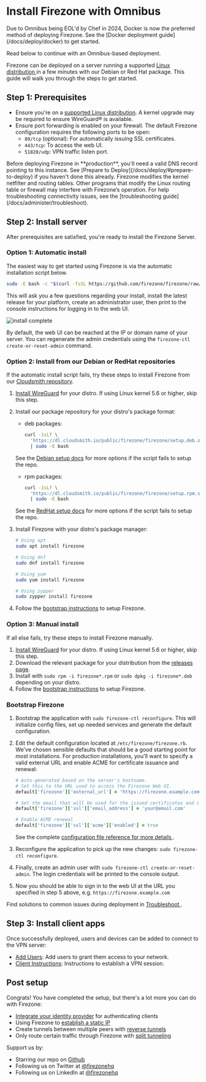 
# Install Firezone with Omnibus

<Alert color="warning">
Due to Omnibus being EOL'd by Chef in 2024, Docker is now the
preferred method of deploying Firezone. See the
[Docker deployment guide](/docs/deploy/docker) to get started.

Read below to continue with an Omnibus-based deployment.

</Alert>

Firezone can be deployed on a server running a supported
[Linux distribution ](supported-platforms) in a few minutes with our Debian or
Red Hat package. This guide will walk you through the steps to get started.

## Step 1: Prerequisites

- Ensure you're on a [supported Linux distribution](supported-platforms). A
  kernel upgrade may be required to ensure WireGuard® is available.
- Ensure port forwarding is enabled on your firewall. The default Firezone
  configuration requires the following ports to be open:
  - `80/tcp` (optional): For automatically issuing SSL certificates.
  - `443/tcp`: To access the web UI.
  - `51820/udp`: VPN traffic listen port.

<Alert color="warning">
  Before deploying Firezone in **production**, you'll need a valid DNS record
  pointing to this instance. See [Prepare to
  Deploy](/docs/deploy/#prepare-to-deploy) if you haven't done this already.
</Alert>

<Alert color="info">
  Firezone modifies the kernel netfilter and routing tables. Other programs that
  modify the Linux routing table or firewall may interfere with Firezone’s
  operation. For help troubleshooting connectivity issues, see the
  [troubleshooting guide](/docs/administer/troubleshoot).
</Alert>

## Step 2: Install server

After prerequisites are satisfied, you're ready to install the Firezone Server.

### Option 1: Automatic install

The easiest way to get started using Firezone is via the automatic installation
script below.

```bash
sudo -E bash -c "$(curl -fsSL https://github.com/firezone/firezone/raw/master/scripts/omnibus_install.sh)"
```

This will ask you a few questions regarding your install, install the latest
release for your platform, create an administrator user, then print to the
console instructions for logging in to the web UI.

![install complete](https://user-images.githubusercontent.com/52545545/171948328-4771552f-e5dd-4c30-8c0b-baac80b6e7b1.png)

By default, the web UI can be reached at the IP or domain name of your server.
You can regenerate the admin credentials using the
`firezone-ctl create-or-reset-admin` command.

### Option 2: Install from our Debian or RedHat repositories

If the automatic install script fails, try these steps to install Firezone from
our [Cloudsmith repository](https://cloudsmith.io/~firezone/repos/firezone).

1. [Install WireGuard](https://www.wireguard.com/install) for your distro. If
   using Linux kernel 5.6 or higher, skip this step.

1. Install our package repository for your distro's package format:

   - deb packages:

     ```bash
     curl -1sLf \
       'https://dl.cloudsmith.io/public/firezone/firezone/setup.deb.sh' \
       | sudo -E bash
     ```

   See the
   [Debian setup docs](https://cloudsmith.io/~firezone/repos/firezone/setup/#formats-deb)
   for more options if the script fails to setup the repo.

   - rpm packages:

     ```bash
     curl -1sLf \
       'https://dl.cloudsmith.io/public/firezone/firezone/setup.rpm.sh' \
       | sudo -E bash
     ```

   See the
   [RedHat setup docs](https://cloudsmith.io/~firezone/repos/firezone/setup/#formats-rpm)
   for more options if the script fails to setup the repo.

1. Install Firezone with your distro's package manager:

   ```bash
   # Using apt
   sudo apt install firezone

   # Using dnf
   sudo dnf install firezone

   # Using yum
   sudo yum install firezone

   # Using zypper
   sudo zypper install firezone
   ```

1. Follow the [bootstrap instructions](#bootstrap-firezone) to setup Firezone.

### Option 3: Manual install

If all else fails, try these steps to install Firezone manually.

1. [Install WireGuard](https://www.wireguard.com/install) for your distro. If
   using Linux kernel 5.6 or higher, skip this step.
1. Download the relevant package for your distribution from the
   [releases page](https://github.com/firezone/firezone/releases).
1. Install with `sudo rpm -i firezone*.rpm` or `sudo dpkg -i firezone*.deb`
   depending on your distro.
1. Follow the [bootstrap instructions](#bootstrap-firezone) to setup Firezone.

### Bootstrap Firezone

1. Bootstrap the application with `sudo firezone-ctl reconfigure`. This will
   initialize config files, set up needed services and generate the default
   configuration.
1. Edit the default configuration located at `/etc/firezone/firezone.rb`. We've
   chosen sensible defaults that should be a good starting point for most
   installations. For production installations, you'll want to specify a valid
   external URL and enable ACME for certificate issuance and renewal:

   ```ruby
   # Auto-generated based on the server's hostname.
   # Set this to the URL used to access the Firezone Web UI.
   default['firezone']['external_url'] = 'https://firezone.example.com'

   # Set the email that will be used for the issued certificates and certifications.
   default['firezone']['ssl']['email_address'] = 'your@email.com'

   # Enable ACME renewal
   default['firezone']['ssl']['acme']['enabled'] = true
   ```

   See the complete
   [configuration file reference for more details ](/docs/reference/configuration-file).

1. Reconfigure the application to pick up the new changes:
   `sudo firezone-ctl reconfigure`.
1. Finally, create an admin user with `sudo firezone-ctl create-or-reset-admin`.
   The login credentials will be printed to the console output.
1. Now you should be able to sign in to the web UI at the URL you specified in
   step 5 above, e.g. `https://firezone.example.com`

Find solutions to common issues during deployment in
[Troubleshoot ](/docs/administer/troubleshoot).

## Step 3: Install client apps

Once successfully deployed, users and devices can be added to connect to the VPN
server:

- [Add Users](/docs/user-guides/add-users): Add users to grant them access to
  your network.
- [Client Instructions](/docs/user-guides/client-instructions): Instructions to
  establish a VPN session.

<SupportOptions />

## Post setup

Congrats! You have completed the setup, but there's a lot more you can do with
Firezone:

- [Integrate your identity provider](/docs/authenticate) for authenticating
  clients
- Using Firezone to
  [establish a static IP](/docs/user-guides/use-cases/nat-gateway)
- Create tunnels between multiple peers with
  [reverse tunnels](/docs/user-guides/use-cases/reverse-tunnel)
- Only route certain traffic through Firezone with
  [split tunneling](/docs/user-guides/use-cases/split-tunnel)

Support us by:

- Starring our repo on [Github](https://github.com/firezone/firezone)
- Following us on Twitter at [@firezonehq](https://twitter.com/firezonehq)
- Following us on LinkedIn at
  [@firezonehq](https://www.linkedin.com/company/firezonehq)
